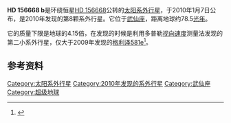 {{Infobox Planet
| bgcolour = #A0B0FF
| image = 
| caption = 
| name = HD 156668 b
| parent star = yes
| star = HD 156668
| planet = 
| constell = 武仙座
| distance = 78.5 ± 2.0光年
| ra = {{RA|17|17|40}}
| dec = {{DEC|+29|13|38}}
| class = K2V
| discovery = yes
| discovery_ref = 
| discoverer = Howard ''et al.''
| discovered = 2010年1月7日
| discovery_method = 多普勒[[视向速度|视向速度]]
| semimajor = 0.05[[天文单位|天文单位]]
| semiminor = 
| orbital_circ = 
| eccentricity = 0
| period = ~4.6455地球日
| inclination = 
| long_periastron = 
| time_periastron = 
| semi-amp =1.89
| physical_characteristics = yes
| mean_radius = 
| density = 
| surface_grav = 
| mass =
| minimum_mass = 4.15[[地球质量|''M''<sub>''E''</sub>]]
| single_temperature = 
| magnitude =
}}
'''HD 156668 b'''是环绕恒星[[HD_156668|HD 156668]]公转的[[太阳系外行星|太阳系外行星]]，于2010年1月7日公布，是2010年发现的第8颗系外行星。它位于[[武仙座|武仙座]]，距离地球约78.5[[光年|光年]]。

它的质量下限是地球的4.15倍，在发现的时候是利用多普勒[[视向速度|视向速度]]测量法发现的第二小系外行星，仅大于2009年发现的[[格利泽581e|格利泽581e]]<ref name="keck">{{cite web |url=http://keckobservatory.org/index.php/news/second_smallest_exoplanet_to_date_discovered_at_keck/ |title=Second Smallest Exoplanet Found To Date At Keck |author= |date=2010-01-07 |work= |publisher=W.M. Keck Observatory |accessdate=2010-01-07 |deadurl=yes |archiveurl=https://web.archive.org/web/20100111082231/http://keckobservatory.org/index.php/news/second_smallest_exoplanet_to_date_discovered_at_keck/ |archivedate=2010-01-11 }}</ref>。

== 参考资料 ==
{{reflist}}

[[Category:太阳系外行星|Category:太阳系外行星]]
[[Category:2010年发现的系外行星|Category:2010年发现的系外行星]]
[[Category:武仙座|Category:武仙座]]
[[Category:超级地球|Category:超级地球]]